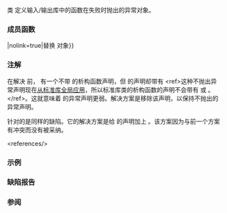 {{cpp/io/ios_base/title|failure}}
{{cpp/io/ios_base/navbar}}
{{ddcl|header=ios| 
class failure;
}}

类 {{tt|std::ios_base::failure}} 定义输入/输出库中的函数在失败时抛出的异常对象。

{{rrev|since=c++17|
{{tt|std::ios_base::failure}} 可以定义为 {{lc|std::ios_base}} 的成员类，或拥有等价功能的另一个类的同义词（typedef）。
}}

{{rrev multi|until1=c++11
|rev1=
{{inheritance diagram/std-ios_base-failure-2003}}
|rev2=
{{inheritance diagram/std-ios_base-failure}}
}}

===成员函数===
{{dsc begin}}
{{dsc mem ctor|nolink=true|构造拥有指定消息的新 {{tt|failure}} 对象}}
{{dsc mem fun|operator{{=}}|nolink=true|替换 {{tt|failure}} 对象}}
{{dsc mem fun|what|nolink=true|返回解释字符串}}
{{dsc end}}

{{member|{{small|std::ios_base::failure::}}failure|
{{dcl begin}}
{{dcl rev multi|num=1|until1=c++11
|dcl1=
explicit failure( const std::string&amp; message );
|dcl2=
explicit failure( const std::string&amp; message, 
                  const std::error_code&amp; ec = std::io_errc::stream );
}}
{{dcl|num=2|since=c++11|1=
explicit failure( const char* message,
                  const std::error_code&amp; ec = std::io_errc::stream );
}}
{{dcl rev multi|num=3|until1=c++11
|dcl1=
failure( const failure&amp; other );
|dcl2=
failure( const failure&amp; other ) noexcept;
}}
{{dcl end}}

@1,2@ 以 {{c|message}} 作为解释字符串构造异常对象，能在之后用 {{ltf|cpp/error/exception/what}} 取得解释字符串。{{rev inl|since=c++11|用 {{c|ec}} 鉴别特定的失败原因。}}
@3@ 复制构造函数。以 {{c|other}} 的内容初始化内容。{{rev inl|since=c++11|如果 {{c|*this}} 与 {{c|other}} 均拥有动态类型 {{tt|std::ios_base::failure}}，那么 {{c|1=std::strcmp(what(), other.what()) == 0}}。&lt;!-- LWG 471 --&gt;}}

===参数===
{{par begin}}
{{par|message|解释性字符串}}
{{par|ec|鉴别特定失败理由的错误码}}
{{par|other|要复制的另一 {{tt|failure}}}}
{{par end}}

===注解===
因为复制 {{tt|std::ios_base::failure}} 不能抛出异常，通常将此消息在内部存储为分离分配的引用计数字符串。这也是构造函数不接收 {{c/core|std::string&amp;&amp;}} 形参的理由：无论如何它都必须复制内容。
}}

{{cpp/error/exception/member assignment what|ios_base::failure}}

{{cpp/error/system_error/inherit}}
{{cpp/error/runtime_error/inherit}}
{{cpp/error/exception/inherit}}

===注解===
在解决 {{lwg|331}} 前，{{tt|std::ios_base::failure}} 有一个不带 {{c/core|throw()}} 的析构函数声明，但 {{ltt|cpp/error/exception/~exception|std::exception::~exception()}} 的声明却带有 {{c/core|throw()}}&lt;ref&gt;这种不抛出异常声明现在[[cpp/standard library#保证|从标准库全局应用]]，所以标准库类的析构函数的声明不会带有 {{c/core|throw()}} 或 {{c/core|noexcept}}。&lt;/ref&gt;。这就意味着 {{tt|std::ios_base::failure::~failure()}} 的异常声明更弱。解决方案是移除该声明，以保持不抛出的异常声明。

{{lwg|363}} 针对的是同样的缺陷。它的解决方案是给 {{tt|std::ios_base::failure::~failure()}} 的声明加上 {{c/core|throw()}}。该方案因为与前一个方案有冲突而没有被采纳。

&lt;references/&gt;

===示例===
{{example
|code=
#include &lt;fstream&gt;
#include &lt;iostream&gt;

int main()
{
    std::ifstream f("不存在");
    
    try
    {
        f.exceptions(f.failbit);
    }
    catch (const std::ios_base::failure&amp; e)
    {
        std::cout &lt;&lt; "捕获了 ios_base::failure。\n"
                  &lt;&lt; "解释字符串：" &lt;&lt; e.what() &lt;&lt; '\n'
                  &lt;&lt; "错误码：" &lt;&lt; e.code() &lt;&lt; '\n';
    }
}
|p=true
|output=
捕获了 ios_base::failure。
解释字符串：ios_base::clear: 未指定的 iostream_category 错误
错误码：iostream:1
}}

===缺陷报告===
{{dr list begin}}
{{dr list item|wg=lwg|dr=48|std=C++98|before=构造函数重载 (1) 以 {{c|msg}} 初始化基类 {{lc|std::exception}}，但基类没有匹配的构造函数|after=删除相应描述}}
{{dr list item|wg=lwg|dr=331|std=C++98|before={{tt|std::ios_base::failure}} 有一个不带 {{c/core|throw()}} 的析构函数声明|after=移除该析构函数声明}}
{{dr list end}}

===参阅===
{{dsc begin}}
{{dsc inc|cpp/io/dsc io_errc}}
{{dsc end}}

{{langlinks|de|en|es|fr|it|ja|pt|ru}}